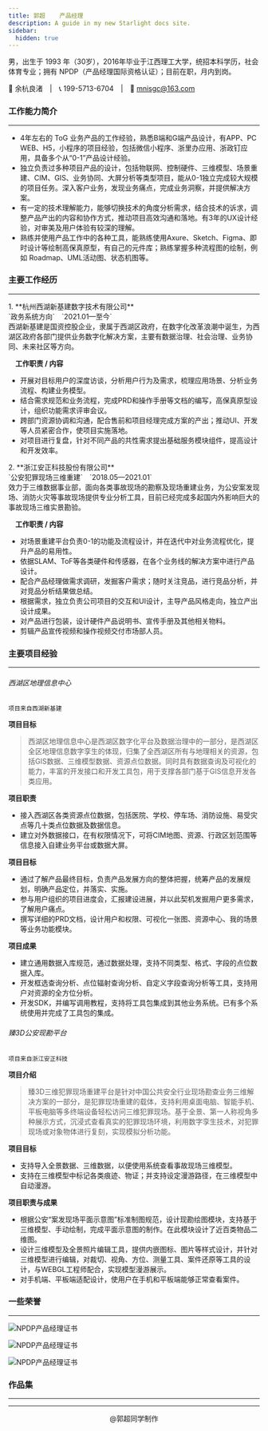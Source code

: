 ```yaml
---
title: 郭超    产品经理
description: A guide in my new Starlight docs site.
sidebar:
  hidden: true
---
```


男，出生于 1993 年（30岁），2016年毕业于江西理工大学，统招本科学历，社会体育专业；拥有 NPDP（产品经理国际资格认证）；目前在职，月内到岗。

🏢 余杭良渚&emsp;|&emsp;📞 199-5713-6704&emsp;|&emsp;📧 mnisgc@163.com


### 工作能力简介
---

- 4年左右的 ToG 业务产品的工作经验，熟悉B端和G端产品设计，有APP、PC WEB、H5，小程序的项目经验，包括微信小程序、浙里办应用、浙政钉应用，具备多个从“0-1”产品设计经验。
- 独立负责过多种项目产品的设计，包括物联网、控制硬件、三维模型、场景重建、CIM、GIS、业务协同、大屏分析等类型项目，能从0-1独立完成较大规模的项目任务。深入客户业务，发现业务痛点，完成业务洞察，并提供解决方案。
- 有一定的技术理解能力，能够切换技术的角度分析需求，结合技术的诉求，调整产品产出的内容和协作方式，推动项目高效沟通和落地。有3年的UX设计经验，对审美及用户体验有较深的理解。
- 熟练并使用产品工作中的各种工具，能熟练使用Axure、Sketch、Figma、即时设计等绘制高保真原型，有自己的元件库；熟练掌握多种流程图的绘制，例如 Roadmap、UML活动图、状态机图等。


### 主要工作经历
---

<Steps>
1. **杭州西湖新基建数字技术有限公司**<br/>
`政务系统方向`&emsp;`2021.01—至今`<br/>
西湖新基建是国资控股企业，隶属于西湖区政府，在数字化改革浪潮中诞生，为西湖区政府各部门提供业务数字化解决方案，主要有数据治理、社会治理、业务协同、未来社区等方向。
</Steps>

&emsp;**工作职责 / 内容**
  - 开展对目标用户的深度访谈，分析用户行为及需求，梳理应用场景、分析业务流程、构建业务模型。
  - 结合需求规范和业务流程，完成PRD和操作手册等文档的编写，高保真原型设计，组织功能需求评审会议。
  - 跨部门资源协调和沟通，配合售前和项目经理完成方案的产出；推动UI、开发等人员紧密合作，使项目实施落地。
  - 对项目进行复盘，针对不同产品的共性需求提出基础服务模块组件，提高设计和开发效率。
<Steps>
2. **浙江安正科技股份有限公司**<br/>
`公安犯罪现场三维重建`&emsp;`2018.05—2021.01`<br/>
效力于三维数据事业部，面向各类事故现场的勘察及现场重建业务，为公安案发现场、消防火灾等事故现场提供专业分析工具，目前已经完成多起国内外影响巨大的事故现场三维实景勘验。
</Steps>

&emsp;**工作职责 / 内容**
  - 对场景重建平台负责0-1的功能及流程设计，并在迭代中对业务流程优化，提升产品的易用性。
  - 依据SLAM、ToF等各类硬件和传感器，在各个业务线的解决方案中进行产品设计。
  - 配合产品经理做需求调研，发掘客户需求；随时关注竞品，进行竞品分析，并对竞品分析结果做总结。
  - 根据需求，独立负责公司项目的交互和UI设计，主导产品风格走向，独立产出设计成果。
  - 对产品进行包装，设计硬件产品说明书、宣传手册及其他相关物料。
  - 剪辑产品宣传视频和操作视频交付市场部人员。



### 主要项目经验
---

###### 西湖区地理信息中心
`项目来自西湖新基建`

**项目目标**

> 西湖区地理信息中心是西湖区数字化平台及数据治理中的一部分，是西湖区全区地理信息数字孪生的体现，归集了全西湖区所有与地理相关的资源，包括GIS数据、三维模型数据、资源点位数据。同时具有数据查询及可视化的能力，丰富的开发接口和开发工具包，用于支撑各部门基于GIS信息开发各类应用。

**项目职责**

- 接入西湖区各类资源点位数据，包括医院、学校、停车场、消防设施、易受灾点等几十类点位数据及数据信息。
- 建立对外数据接口，在有权限情况下，可将CIM地图、资源、行政区划范围等信息接入自建业务平台或数据大屏。

**项目目标**

- 通过了解产品最终目标，负责产品发展方向的整体把握，统筹产品的发展规划，明确产品定位，并落实、实施。
- 参与用户组织的项目进度会，汇报建设进展，并以此契机发掘用户更多需求，了解用户痛点。
- 撰写详细的PRD文档，设计用户和权限、可视化一张图、资源中心、我的场景等业务功能模块。

**项目成果**

- 建立通用数据入库规范，通过数据处理，支持不同类型、格式、字段的点位数据入库。
- 开发框选查询分析、点位辐射查询分析、自定义字段查询分析等工具，支持用户对资源的全方位分析。
- 开发SDK，并编写调用教程，支持将工具包集成到其他业务系统。已有多个系统使用并完成了工具包的集成。

###### 臻3D公安现勘平台
`项目来自浙江安正科技`

**项目介绍**

> 臻3D三维犯罪现场重建平台是针对中国公共安全行业现场勘查业务三维解决方案的一部分，是犯罪现场重建的载体，支持利用桌面电脑、智能手机、平板电脑等多终端设备轻松访问三维犯罪现场。基于全景、第一人称视角多种展示方式，沉浸式查看真实的犯罪现场环境，利用数字孪生技术，对犯罪现场或对象物体进行复刻，实现模拟分析功能。

**项目目标**

- 支持导入全景数据、三维数据，以便使用系统查看事故现场三维模型。
- 支持在三维模型中标记各类痕迹、物证；并支持设定漫游路径，在三维模型中自动漫游。

**项目职责与成果**

- 根据公安“案发现场平面示意图”标准制图规范，设计现勘绘图模块，支持基于三维模型、手动绘制，完成平面示意图的制作。在此模块设计了近百类物品二维图。
- 设计三维模型及全景照片编辑工具，提供内嵌图标、图片等样式设计，并针对三维模型进行编辑，对裁切、视角、方位、测量工具、案件还原等工具的设计，与WEBGL工程师配合，实现模型漫游展示。
- 对手机端、平板端适配设计，使用户在手机和平板端能够正常查看案件。


### 一些荣誉
---

![NPDP产品经理证书](https://img.51miz.com/Element/00/81/58/96/b03a30c9_E815896_9c773977.png)

![NPDP产品经理证书](https://img.51miz.com/Element/00/81/58/96/b03a30c9_E815896_9c773977.png)

![NPDP产品经理证书](https://img.51miz.com/Element/00/81/58/96/b03a30c9_E815896_9c773977.png)


### 作品集
---


---
<center>@郭超同学制作</center>
<LinkCard
 title="回到首页"
 description=""
 href="/"/>